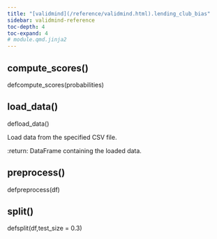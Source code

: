 ```yaml
---
title: "[validmind](/reference/validmind.html).lending_club_bias"
sidebar: validmind-reference
toc-depth: 4
toc-expand: 4
# module.qmd.jinja2
---
```


<!-- function.qmd.jinja2 -->

## compute_scores[()]{.muted}

<!-- signatures.jinja2 -->

::: {.signature}

<span class="kw">def</span><span class="name">compute_scores</span>(<span class="params"><span class="n">probabilities</span></span>)

:::

<!-- function.qmd.jinja2 -->

## load_data[()]{.muted}

<!-- signatures.jinja2 -->

::: {.signature}

<span class="kw">def</span><span class="name">load_data</span>()

:::

<!-- docstring.jinja2 -->

Load data from the specified CSV file.

:return: DataFrame containing the loaded data.

<!-- function.qmd.jinja2 -->

## preprocess[()]{.muted}

<!-- signatures.jinja2 -->

::: {.signature}

<span class="kw">def</span><span class="name">preprocess</span>(<span class="params"><span class="n">df</span></span>)

:::

<!-- function.qmd.jinja2 -->

## split[()]{.muted}

<!-- signatures.jinja2 -->

::: {.signature}

<span class="kw">def</span><span class="name">split</span>(<span class="params"><span class="n">df</span><span class="muted">,</span></span><span class="params"><span class="n">test_size</span><span class="o"> = </span><span class="kc">0.3</span></span>)

:::
